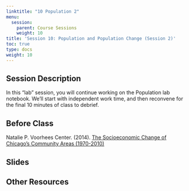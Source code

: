 ```yaml
---
linktitle: "10 Population 2"
menu:
  session:
    parent: Course Sessions
    weight: 10
title: 'Session 10: Population and Population Change (Session 2)'
toc: true
type: docs
weight: 10
---
```


## Session Description

In this "lab" session, you will continue working on the Population lab notebook. We'll start with independent work time, and then reconvene for the final 10 minutes of class to debrief.

## Before Class

Natalie P. Voorhees Center. (2014). [The Socioeconomic Change of Chicago’s Community Areas (1970-2010)](https://uofi.box.com/s/dueb33gc3em48y39ku9twhl5e8ja45pp)

## Slides

## Other Resources
